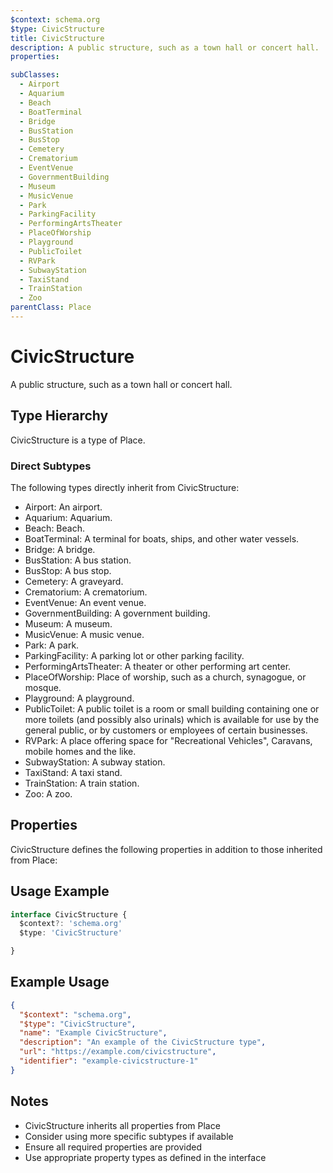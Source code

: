 ```yaml
---
$context: schema.org
$type: CivicStructure
title: CivicStructure
description: A public structure, such as a town hall or concert hall.
properties:

subClasses:
  - Airport
  - Aquarium
  - Beach
  - BoatTerminal
  - Bridge
  - BusStation
  - BusStop
  - Cemetery
  - Crematorium
  - EventVenue
  - GovernmentBuilding
  - Museum
  - MusicVenue
  - Park
  - ParkingFacility
  - PerformingArtsTheater
  - PlaceOfWorship
  - Playground
  - PublicToilet
  - RVPark
  - SubwayStation
  - TaxiStand
  - TrainStation
  - Zoo
parentClass: Place
---
```


# CivicStructure

A public structure, such as a town hall or concert hall.

## Type Hierarchy

CivicStructure is a type of Place.

### Direct Subtypes

The following types directly inherit from CivicStructure:

- Airport: An airport.
- Aquarium: Aquarium.
- Beach: Beach.
- BoatTerminal: A terminal for boats, ships, and other water vessels.
- Bridge: A bridge.
- BusStation: A bus station.
- BusStop: A bus stop.
- Cemetery: A graveyard.
- Crematorium: A crematorium.
- EventVenue: An event venue.
- GovernmentBuilding: A government building.
- Museum: A museum.
- MusicVenue: A music venue.
- Park: A park.
- ParkingFacility: A parking lot or other parking facility.
- PerformingArtsTheater: A theater or other performing art center.
- PlaceOfWorship: Place of worship, such as a church, synagogue, or mosque.
- Playground: A playground.
- PublicToilet: A public toilet is a room or small building containing one or more toilets (and possibly also urinals) which is available for use by the general public, or by customers or employees of certain businesses.
- RVPark: A place offering space for "Recreational Vehicles", Caravans, mobile homes and the like.
- SubwayStation: A subway station.
- TaxiStand: A taxi stand.
- TrainStation: A train station.
- Zoo: A zoo.

## Properties

CivicStructure defines the following properties in addition to those inherited from Place:



## Usage Example

```typescript
interface CivicStructure {
  $context?: 'schema.org'
  $type: 'CivicStructure'

}
```

## Example Usage

```json
{
  "$context": "schema.org",
  "$type": "CivicStructure",
  "name": "Example CivicStructure",
  "description": "An example of the CivicStructure type",
  "url": "https://example.com/civicstructure",
  "identifier": "example-civicstructure-1"
}
```

## Notes

- CivicStructure inherits all properties from Place
- Consider using more specific subtypes if available
- Ensure all required properties are provided
- Use appropriate property types as defined in the interface
